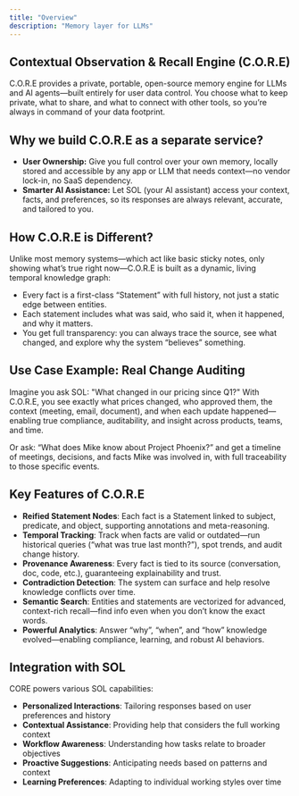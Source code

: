 ```yaml
---
title: "Overview"
description: "Memory layer for LLMs"
---
```


## Contextual Observation & Recall Engine (C.O.R.E)

C.O.R.E provides a private, portable, open-source memory engine for LLMs and AI agents—built entirely for user data control. You choose what to keep private, what to share, and what to connect with other tools, so you’re always in command of your data footprint.

## Why we build C.O.R.E as a separate service?

- **User Ownership:** Give you full control over your own memory, locally stored and accessible by any app or LLM that needs context—no vendor lock-in, no SaaS dependency.
- **Smarter AI Assistance:** Let SOL (your AI assistant) access your context, facts, and preferences, so its responses are always relevant, accurate, and tailored to you.

## How C.O.R.E is Different?

Unlike most memory systems—which act like basic sticky notes, only showing what’s true right now—C.O.R.E is built as a dynamic, living temporal knowledge graph:

- Every fact is a first-class “Statement” with full history, not just a static edge between entities.
- Each statement includes what was said, who said it, when it happened, and why it matters.
- You get full transparency: you can always trace the source, see what changed, and explore why the system “believes” something.

## Use Case Example: Real Change Auditing

Imagine you ask SOL: "What changed in our pricing since Q1?"
With C.O.R.E, you see exactly what prices changed, who approved them, the context (meeting, email, document), and when each update happened—enabling true compliance, auditability, and insight across products, teams, and time.

Or ask: “What does Mike know about Project Phoenix?” and get a timeline of meetings, decisions, and facts Mike was involved in, with full traceability to those specific events.

## Key Features of C.O.R.E

- **Reified Statement Nodes**: Each fact is a Statement linked to subject, predicate, and object, supporting annotations and meta-reasoning.
- **Temporal Tracking**: Track when facts are valid or outdated—run historical queries (“what was true last month?”), spot trends, and audit change history.
- **Provenance Awareness**: Every fact is tied to its source (conversation, doc, code, etc.), guaranteeing explainability and trust.
- **Contradiction Detection**: The system can surface and help resolve knowledge conflicts over time.
- **Semantic Search**: Entities and statements are vectorized for advanced, context-rich recall—find info even when you don’t know the exact words.
- **Powerful Analytics**: Answer “why”, “when”, and “how” knowledge evolved—enabling compliance, learning, and robust AI behaviors.

## Integration with SOL

CORE powers various SOL capabilities:

- **Personalized Interactions**: Tailoring responses based on user preferences and history
- **Contextual Assistance**: Providing help that considers the full working context
- **Workflow Awareness**: Understanding how tasks relate to broader objectives
- **Proactive Suggestions**: Anticipating needs based on patterns and context
- **Learning Preferences**: Adapting to individual working styles over time
